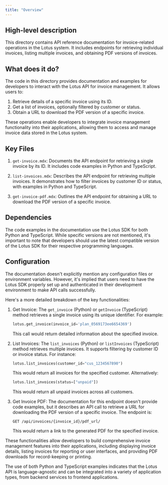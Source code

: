 ```yaml
---
title: "Overview"
---
```


## High-level description
This directory contains API reference documentation for invoice-related operations in the Lotus system. It includes endpoints for retrieving individual invoices, listing multiple invoices, and obtaining PDF versions of invoices.

## What does it do?
The code in this directory provides documentation and examples for developers to interact with the Lotus API for invoice management. It allows users to:

1. Retrieve details of a specific invoice using its ID.
2. Get a list of invoices, optionally filtered by customer or status.
3. Obtain a URL to download the PDF version of a specific invoice.

These operations enable developers to integrate invoice management functionality into their applications, allowing them to access and manage invoice data stored in the Lotus system.

## Key Files
1. `get-invoice.mdx`: Documents the API endpoint for retrieving a single invoice by its ID. It includes code examples in Python and TypeScript.

2. `list-invoices.mdx`: Describes the API endpoint for retrieving multiple invoices. It demonstrates how to filter invoices by customer ID or status, with examples in Python and TypeScript.

3. `get-invoice-pdf.mdx`: Outlines the API endpoint for obtaining a URL to download the PDF version of a specific invoice.

## Dependencies
The code examples in the documentation use the Lotus SDK for both Python and TypeScript. While specific versions are not mentioned, it's important to note that developers should use the latest compatible version of the Lotus SDK for their respective programming languages.

## Configuration
The documentation doesn't explicitly mention any configuration files or environment variables. However, it's implied that users need to have the Lotus SDK properly set up and authenticated in their development environment to make API calls successfully.

Here's a more detailed breakdown of the key functionalities:

1. Get Invoice:
   The `get_invoice` (Python) or `getInvoice` (TypeScript) method retrieves a single invoice using its unique identifier. For example:

   ```python
   lotus.get_invoice(invoice_id='plan_0569173ee6654369')
   ```

   This call would return detailed information about the specified invoice.

2. List Invoices:
   The `list_invoices` (Python) or `listInvoices` (TypeScript) method retrieves multiple invoices. It supports filtering by customer ID or invoice status. For instance:

   ```python
   lotus.list_invoices(customer_id="cus_1234567890")
   ```

   This would return all invoices for the specified customer. Alternatively:

   ```python
   lotus.list_invoices(status=["unpaid"])
   ```

   This would return all unpaid invoices across all customers.

3. Get Invoice PDF:
   The documentation for this endpoint doesn't provide code examples, but it describes an API call to retrieve a URL for downloading the PDF version of a specific invoice. The endpoint is:

   ```
   GET /api/invoices/{invoice_id}/pdf_url/
   ```

   This would return a link to the generated PDF for the specified invoice.

These functionalities allow developers to build comprehensive invoice management features into their applications, including displaying invoice details, listing invoices for reporting or user interfaces, and providing PDF downloads for record-keeping or printing.

The use of both Python and TypeScript examples indicates that the Lotus API is language-agnostic and can be integrated into a variety of application types, from backend services to frontend applications.